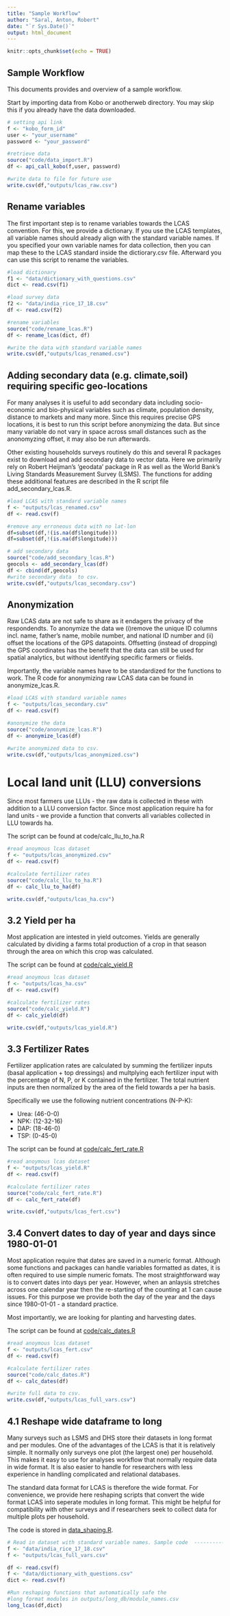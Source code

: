 ```yaml
---
title: "Sample Workflow"
author: "Saral, Anton, Robert"
date: "`r Sys.Date()`"
output: html_document
---
```


```r
knitr::opts_chunk$set(echo = TRUE)
```

## Sample Workflow

This documents provides and overview of a sample workflow.

Start by importing data from Kobo or anotherweb directory. You may skip this if you already have the data downloaded.

```r

# setting api link 
f <- "kobo_form_id"
user <- "your_username"
password <- "your_password"

#retrieve data
source("code/data_import.R")
df <- api_call_kobo(f,user, password)

#write data to file for future use
write.csv(df,"outputs/lcas_raw.csv")

```

## Rename variables

The first important step is to rename variables towards the LCAS convention.
For this, we provide a dictionary. If you use the LCAS templates, all variable
names should already align with the standard variable names. If you specified
your own variable names for data collection, then you can map these to the LCAS
standard inside the dictiorary.csv file. Afterward you can use this script 
to rename the variables.


```r

#load dictionary
f1 <- "data/dictionary_with_questions.csv"
dict <- read.csv(f1)

#load survey data
f2 <- "data/india_rice_17_18.csv"
df <- read.csv(f2)

#rename variables
source("code/rename_lcas.R")
df <- rename_lcas(dict, df)

#write the data with standard variable names
write.csv(df,"outputs/lcas_renamed.csv")

```



## Adding secondary data (e.g. climate,soil) requiring specific geo-locations

For many analyses it is useful to add secondary data including socio-economic and bio-physical variables such as climate, population density, distance to markets and many more. Since this requires precise GPS locations, it is best to run this script before anonymizing the data. But since many variable do not vary in space across small distances such as the anonomyzing offset, it may also be run afterwards.

Other existing households surveys routinely do this and several R packages exist to download and add secondary data to vector data. Here we primarily rely on Robert Heijman’s ‘geodata’ package in R as well as the World Bank’s Living Standards Measurement Survey (LSMS). The functions for adding these additional features are described in the R script file add_secondary_lcas.R.


```r

#load LCAS with standard variable names
f <- "outputs/lcas_renamed.csv"
df <- read.csv(f)

#remove any erroneous data with no lat-lon
df=subset(df,!(is.na(df$longitude)))
df=subset(df,!(is.na(df$longitude)))

# add secondary data
source("code/add_secondary_lcas.R")
geocols <- add_secondary_lcas(df)
df <- cbind(df,geocols)
#write secondary data  to csv.
write.csv(df,"outputs/lcas_secondary.csv")

```


## Anonymization 

Raw LCAS data are not safe to share as it endagers the privacy of the respondendts. To anonymize the data we (i)remove the unique ID columns incl. name, father’s name, mobile number, and national ID number and (ii) offset the locations of the GPS datapoints. Offsetting (instead of dropping) the GPS coordinates has the benefit that the data can still be used for spatial analytics, but without identifying specific farmers or fields.

Importantly, the variable names have to be standardized for the functions to work. The R code for anonymizing raw LCAS data can be found in anonymize_lcas.R.


``` r
#load LCAS with standard variable names
f <- "outputs/lcas_secondary.csv"
df <- read.csv(f)

#anonymize the data
source("code/anonymize_lcas.R")
df <- anonymize_lcas(df)

#write anonymized data to csv.
write.csv(df,"outputs/lcas_anonymized.csv")

```


# Local land unit (LLU) conversions

Since most farmers use LLUs - the raw data is collected in these with addition to a LLU conversion factor. Since most application require ha for land units - we provide a function that converts all variables collected in LLU towards ha.

The script can be found at code/calc_llu_to_ha.R

```r

#read anoymous lcas dataset
f <- "outputs/lcas_anonymized.csv"
df <- read.csv(f)

#calculate fertilizer rates
source("code/calc_llu_to_ha.R")
df <- calc_llu_to_ha(df)

write.csv(df,"outputs/lcas_ha.csv")

```



## 3.2 Yield per ha

Most application are intested in yield outcomes. Yields are generally calculated by dividing a farms total production of a crop in that season through the area on which this crop was calculated.


The script can be found at [code/calc_yield.R](code/calc_yield.R)

```r
#read anoymous lcas dataset
f <- "outputs/lcas_ha.csv"
df <- read.csv(f)

#calculate fertilizer rates
source("code/calc_yield.R")
df <- calc_yield(df)

write.csv(df,"outputs/lcas_yield.R")


```



## 3.3 Fertilizer Rates

Fertilizer application rates are calculated by summing the fertilizer inputs (basal application + top dressings) and multplying each fertilizer input with the percentage of N, P, or K contained in the fertilizer. The total nutrient inputs are then normalized by the area of the field towards a per ha basis.

Specifically we use the following nutrient concentrations (N-P-K):

- Urea: (46-0-0)
- NPK: (12-32-16)
- DAP: (18-46-0)
- TSP: (0-45-0)


The script can be found at [code/calc_fert_rate.R](code/calc_fert_rate.R)

```r
#read anoymous lcas dataset
f <- "outputs/lcas_yield.R"
df <- read.csv(f)

#calculate fertilizer rates
source("code/calc_fert_rate.R")
df <- calc_fert_rate(df)

write.csv(df,"outputs/lcas_fert.csv")

```


## 3.4 Convert dates to day of year and days since 1980-01-01

Most application require that dates are saved in a numeric format. Although some functions and packages can handle variables formatted as dates, it is often required to use simple numeric fomats. The most straightforward way is to convert dates into days per year. However, when an anlaysis stretches across one calendar year then the re-starting of the counting at 1 can cause issues. For this purpose we provide both the day of the year and the days since 1980-01-01 - a standard practice.

Most importantly, we are looking for planting and harvesting dates. 


The script can be found at [code/calc_dates.R](code/calc_dates.R)


```r
#read anoymous lcas dataset
f <- "outputs/lcas_fert.csv"
df <- read.csv(f)

#calculate fertilizer rates
source("code/calc_dates.R")
df <- calc_dates(df)

#write full data to csv.
write.csv(df,"outputs/lcas_full_vars.csv")

```



## 4.1 Reshape wide dataframe to long

Many surveys such as LSMS and DHS store their datasets in long format and per modules. One of the advantages of the LCAS is that it is relatively simple. It normally only surveys one plot (the largest one) per household. This makes it easy to use for analyses workflow that normally require data in wide format. It is also easier to handle for researchers with less experience in handling complicated and relational databases.

The standard data format for LCAS is therefore the wide format. For convenience, we provide here reshaping scripts that convert the wide format LCAS into seperate modules in long format. This might be helpful for compatibility with other surveys and if researchers seek to collect data for multiple plots per household.

The code is stored in <a href="https://github.com/AntonUrfels/lcas/blob/gh-pages/code/data_shaping.R" target="_blank">data_shaping.R</a>.

```R
# Read in dataset with standard variable names. Sample code  -----------------
f <- "data/india_rice_17_18.csv"
f <- "outputs/lcas_full_vars.csv"

df <- read.csv(f)
f <- "data/dictionary_with_questions.csv"
dict <- read.csv(f)

#Run reshaping functions that automatically safe the 
#long format modules in outputs/long_db/module_names.csv
long_lcas(df,dict)

```


